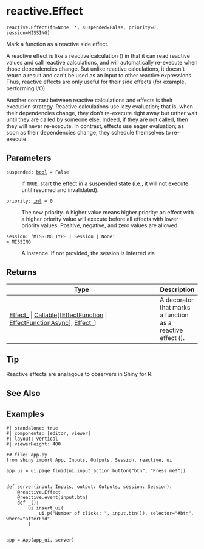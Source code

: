 # reactive.Effect { #shiny.reactive.Effect }

`reactive.Effect(fn=None, *, suspended=False, priority=0, session=MISSING)`

Mark a function as a reactive side effect.

A reactive effect is like a reactive calculation ([](:func:`~shiny.reactive.calc`)) in
that it can read reactive values and call reactive calculations, and will
automatically re-execute when those dependencies change. But unlike reactive
calculations, it doesn&#x27;t return a result and can&#x27;t be used as an input to other
reactive expressions. Thus, reactive effects are only useful for their side effects (for
example, performing I/O).

Another contrast between reactive calculations and effects is their execution
strategy. Reactive calculations use lazy evaluation; that is, when their
dependencies change, they don&#x27;t re-execute right away but rather wait until they are
called by someone else. Indeed, if they are not called, then they will never
re-execute. In contrast, effects use eager evaluation; as soon as their dependencies
change, they schedule themselves to re-execute.

## Parameters

<code><span class="parameter-name">suspended</span><span class="parameter-annotation-sep">:</span> <span class="parameter-annotation">[bool](`bool`)</span> <span class="parameter-default-sep">=</span> <span class="parameter-default">False</span></code>

:   If ``TRUE``, start the effect in a suspended state (i.e., it will not execute
    until resumed and invalidated).

<code><span class="parameter-name">priority</span><span class="parameter-annotation-sep">:</span> <span class="parameter-annotation">[int](`int`)</span> <span class="parameter-default-sep">=</span> <span class="parameter-default">0</span></code>

:   The new priority. A higher value means higher priority: an effect with a higher
    priority value will execute before all effects with lower priority values.
    Positive, negative, and zero values are allowed.

<code><span class="parameter-name">session</span><span class="parameter-annotation-sep">:</span> <span class="parameter-annotation">'MISSING_TYPE \| Session \| None'</span> <span class="parameter-default-sep">=</span> <span class="parameter-default">MISSING</span></code>

:   A [](:class:`~shiny.Session`) instance. If not provided, the session is inferred via
    [](:func:`~shiny.session.get_current_session`).

## Returns

| Type                                                                                                                                                                                                                                                                          | Description                                                                |
|-------------------------------------------------------------------------------------------------------------------------------------------------------------------------------------------------------------------------------------------------------------------------------|----------------------------------------------------------------------------|
| [Effect_](`shiny.reactive._reactives.Effect_`) \| [Callable](`typing.Callable`)\[\[[EffectFunction](`shiny.reactive._reactives.EffectFunction`) \| [EffectFunctionAsync](`shiny.reactive._reactives.EffectFunctionAsync`)\], [Effect_](`shiny.reactive._reactives.Effect_`)\] | A decorator that marks a function as a reactive effect ([](:class:`Effect_`)). |

## Tip

Reactive effects are analagous to observers in Shiny for R.



## See Also

[](:func:`~shiny.Inputs`)
[](:func:`~shiny.reactive.Value`)
[](:func:`~shiny.reactive.effect`)
[](:func:`~shiny.reactive.invalidate_later`)
[](:func:`~shiny.reactive.event`)

## Examples

```shinylive-python
#| standalone: true
#| components: [editor, viewer]
#| layout: vertical
#| viewerHeight: 400

## file: app.py
from shiny import App, Inputs, Outputs, Session, reactive, ui

app_ui = ui.page_fluid(ui.input_action_button("btn", "Press me!"))


def server(input: Inputs, output: Outputs, session: Session):
    @reactive.Effect
    @reactive.event(input.btn)
    def _():
        ui.insert_ui(
            ui.p("Number of clicks: ", input.btn()), selector="#btn", where="afterEnd"
        )


app = App(app_ui, server)
```